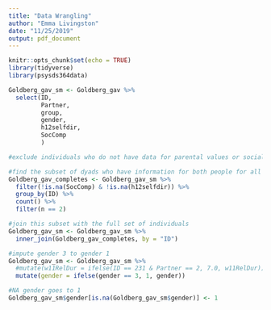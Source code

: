 ```yaml
---
title: "Data Wrangling"
author: "Emma Livingston"
date: "11/25/2019"
output: pdf_document
---
```


```r
knitr::opts_chunk$set(echo = TRUE)
library(tidyverse)
library(psysds364data)
```


```r
Goldberg_gav_sm <- Goldberg_gav %>%
  select(ID,
         Partner,
         group,
         gender,
         h12selfdir,
         SocComp
         )
```

```r
#exclude individuals who do not have data for parental values or social competence

#find the subset of dyads who have information for both people for all of the variables
Goldberg_gav_completes <- Goldberg_gav_sm %>%
  filter(!is.na(SocComp) & !is.na(h12selfdir)) %>%
  group_by(ID) %>%
  count() %>%
  filter(n == 2)

#join this subset with the full set of individuals
Goldberg_gav_sm <- Goldberg_gav_sm %>%
  inner_join(Goldberg_gav_completes, by = "ID")
```


```r
#impute gender 3 to gender 1
Goldberg_gav_sm <- Goldberg_gav_sm %>%
  #mutate(w11RelDur = ifelse(ID == 231 & Partner == 2, 7.0, w11RelDur)) %>%
  mutate(gender = ifelse(gender == 3, 1, gender))

#NA gender goes to 1
Goldberg_gav_sm$gender[is.na(Goldberg_gav_sm$gender)] <- 1
```

